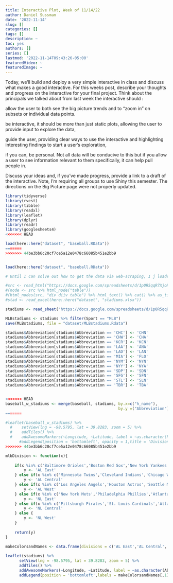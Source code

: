 ```yaml
---
title: Interactive Plot, Week of 11/14/22
author: Daniel Sussman
date: '2022-11-14'
slug: []
categories: []
tags: []
description: ~
toc: yes
authors: []
series: []
lastmod: '2022-11-14T09:43:26-05:00'
featuredVideo: ~
featuredImage: ~
---
```


Today, we’ll build and deploy a very simple interactive in class and discuss what makes a good interactive.
For this weeks post, describe your thoughts and progress on the interactive for your final project. Think about the principals we talked about from last week the interactive should :

allow the user to both see the big picture trends and to “zoom in” on subsets or individual data points.

be interactive, it should be more than just static plots, allowing the user to provide input to explore the data,

guide the user, providing clear ways to use the interactive and highlighting interesting findings to start a user’s exploration,

if you can, be personal. Not all data will be conducive to this but if you allow a user to see information relevant to them specifically, it can help pull people in.

Discuss your ideas and, if you’ve made progress, provide a link to a draft of the interactive. Note, I’m requiring all groups to use Shiny this semester. The directions on the Big Picture page were not properly updated.

```r
library(tidyverse)
library(rvest)
library(tibble)
library(readxl)
library(leaflet)
library(dplyr)
library(readr)
library(googlesheets4)
<<<<<<< HEAD

load(here::here("dataset", "baseball.RData"))
=======
>>>>>>> 44be3bb6c20cf7ce5a12e0478c66085b451e2bb9


load(here::here("dataset", "baseball.RData"))

# Until I can solve out how to get the data via web-scraping, I j loaded it from data

#src <- read_html("https://docs.google.com/spreadsheets/d/1p0R5qqR7XjoRG2mR5E1D_trlygHSqMOUdMgMpzq0gjU/htmlview")
#(node <- src %>% html_node("table"))
#(html_nodes(src, "div diiv table") %>% html_text() %>% cat() %>% as_tibble())
#stad <- read_excel(here::here("dataset", "stadiums.xlsx"))

stadiums <- read_sheet("https://docs.google.com/spreadsheets/d/1p0R5qqR7XjoRG2mR5E1D_trlygHSqMOUdMgMpzq0gjU/htmlview")

MLBstadiums <- stadiums %>% filter(Sport == "MLB")
save(MLBstadiums, file = "dataset/MLBstadiums.Rdata")

stadiums$Abbreviation[stadiums$Abbreviation == 'CHC'] <- 'CHN'
stadiums$Abbreviation[stadiums$Abbreviation == 'CHW'] <- 'CHA'
stadiums$Abbreviation[stadiums$Abbreviation == 'KCR'] <- 'KCN'
stadiums$Abbreviation[stadiums$Abbreviation == 'LAA'] <- 'ANA'
stadiums$Abbreviation[stadiums$Abbreviation == 'LAD'] <- 'LAN'
stadiums$Abbreviation[stadiums$Abbreviation == 'MIA'] <- 'FLO'
stadiums$Abbreviation[stadiums$Abbreviation == 'NYM'] <- 'NYN'
stadiums$Abbreviation[stadiums$Abbreviation == 'NYY'] <- 'NYA'
stadiums$Abbreviation[stadiums$Abbreviation == 'SDP'] <- 'SDN'
stadiums$Abbreviation[stadiums$Abbreviation == 'SFG'] <- 'SFN'
stadiums$Abbreviation[stadiums$Abbreviation == 'STL'] <- 'SLN'
stadiums$Abbreviation[stadiums$Abbreviation == 'TBR'] <- 'TBA'


<<<<<<< HEAD
baseball_w_stadiums <- merge(baseball, stadiums, by.x=c("h_name"), 
                                                 by.y =("Abbreviation")) 
=======

#leaflet(baseball_w_stadiums) %>% 
  #    setView(lng = -98.5795, lat = 39.8283, zoom = 5) %>% 
  #    addTiles() %>% 
  #    addAwesomeMarkers(~Longitude, ~Latitude, label = ~as.character(h_name)) #%>%
      #addLegend(position = 'bottomleft', opacity = 1,title = 'Divisions')
>>>>>>> 44be3bb6c20cf7ce5a12e0478c66085b451e2bb9

mlbDivision <- function(x){
    
    if(x %in% c('Baltimore Orioles','Boston Red Sox','New York Yankees','Tampa Bay Rays','Toronto Blue Jays')){
        y <- 'AL East'
    } else if(x %in% c('Minnesota Twins','Cleveland Indians','Chicago White Sox','Detroit Tigers','Kansas City Royals')){
        y <- 'AL Central'
    } else if(x %in% c('Los Angeles Angels','Houston Astros','Seattle Mariners','Oakland Athletics','Texas Rangers')){
        y <- 'AL West'
    } else if(x %in% c('New York Mets','Philadelphia Phillies','Atlanta Braves','Washington Nationals','Miami Marlins')){
        y <- 'NL East'
    } else if(x %in% c('Pittsburgh Pirates','St. Louis Cardinals','Atlanta Braves','Chicago Cubs','Milwaukee Brewers','Cincinnati Reds')){
        y <- 'NL Central'
    } else {
        y <- 'NL West'
    }
    
    return(y)
}
  
makeColorsandNames <- data.frame(divisions = c('AL East','AL Central','AL West','NL East','NL Central','NL West'))

leaflet(stadiums) %>% 
      setView(lng = -98.5795, lat = 39.8283, zoom = 5) %>% 
      addTiles() %>% 
      addAwesomeMarkers(~Longitude, ~Latitude, label = ~as.character(Abbreviation)) %>% 
      addLegend(position = 'bottomleft',labels = makeColorsandNames[,1],opacity = 1,title = 'Divisions')


    
```
